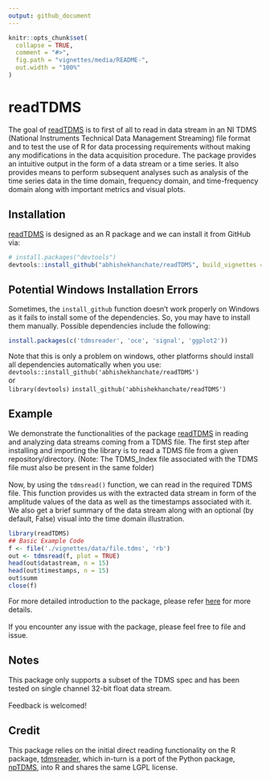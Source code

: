 ```yaml
---
output: github_document
---
```


<!-- README.md is generated from README.Rmd. Please edit that file -->

```r
knitr::opts_chunk$set(
  collapse = TRUE,
  comment = "#>",
  fig.path = "vignettes/media/README-",
  out.width = "100%"
)
```

# readTDMS

<!-- badges: start -->
<!-- badges: end -->

The goal of [readTDMS](https://github.com/abhishekhanchate/readTDMS) is to first of all to read in data stream in an NI TDMS (National Instruments Technical Data Management Streaming) file format and to test the use of R for data processing requirements without making any modifications in the data acquisition procedure. The package provides an intuitive output in the form of a data stream or a time series. It also provides means to perform subsequent analyses such as analysis of the time series data in the time domain, frequency domain, and time-frequency domain along with important metrics and visual plots.

## Installation

[readTDMS](https://github.com/abhishekhanchate/readTDMS) is designed as an R package and we can install it from GitHub via:

``` r
# install.packages("devtools")
devtools::install_github("abhishekhanchate/readTDMS", build_vignettes = TRUE)
```

## Potential Windows Installation Errors

Sometimes, the `install_github` function doesn’t work properly on Windows as it fails to install some of the dependencies. So, you may have to install them manually. Possible dependencies include the following:

```r
install.packages(c('tdmsreader', 'oce', 'signal', 'ggplot2'))
```

Note that this is only a problem on windows, other platforms should install all dependencies automatically when you use:
\
`devtools::install_github('abhishekhanchate/readTDMS')` 
\
or
\
`library(devtools)`
`install_github('abhishekhanchate/readTDMS')`

## Example

We demonstrate the functionalities of the package [readTDMS](https://github.com/abhishekhanchate/readTDMS) in reading and analyzing data streams coming from a TDMS file. The first step after installing and importing the library is to read a TDMS file from a given repository/directory. (Note: The TDMS_Index file associated with the TDMS file must also be present in the same folder)
\
\
Now, by using the `tdmsread()` function, we can read in the required TDMS file. This function provides us with the extracted data stream in form of the amplitude values of the data as well as the timestamps associated with it. We also get a brief summary of the data stream along with an optional (by default, False) visual into the time domain illustration.

```r
library(readTDMS)
## Basic Example Code
f <- file('./vignettes/data/file.tdms', 'rb')
out <- tdmsread(f, plot = TRUE)
head(out$datastream, n = 15)
head(out$timestamps, n = 15)
out$summ
close(f)
```

For more detailed introduction to the package, please refer [here](https://github.com/abhishekhanchate/readTDMS/blob/master/vignettes/tdms-vignette.pdf) for more details.
\
\
If you encounter any issue with the package, please feel free to file and issue.

## Notes

This package only supports a subset of the TDMS spec and has been tested on single channel 32-bit float data stream. 
\
\
Feedback is welcomed!

## Credit

This package relies on the initial direct reading functionality on the R package, [tdmsreader](https://github.com/msuefishlab/tdmsreader), which in-turn is a port of the Python package, [npTDMS](https://github.com/adamreeve/npTDMS), into R and shares the same LGPL license.
